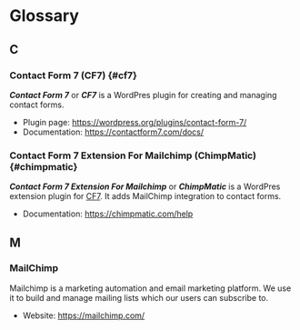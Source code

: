 # Glossary

## C

### Contact Form 7 (CF7) {#cf7}

**_Contact Form 7_** or **_CF7_** is a WordPres plugin for creating and managing contact forms.

-   Plugin page: https://wordpress.org/plugins/contact-form-7/
-   Documentation: https://contactform7.com/docs/

### Contact Form 7 Extension For Mailchimp (ChimpMatic) {#chimpmatic}

**_Contact Form 7 Extension For Mailchimp_** or **_ChimpMatic_** is a WordPres extension plugin for
[CF7](#cf7). It adds MailChimp integration to contact forms.

-   Documentation: https://chimpmatic.com/help

## M

### MailChimp

Mailchimp is a marketing automation and email marketing platform. We use it to build
and manage mailing lists which our users can subscribe to.

-   Website: https://mailchimp.com/
